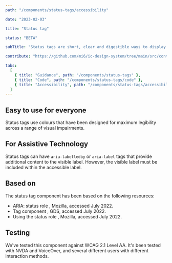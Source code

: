 ```yaml
---
path: "/components/status-tags/accessibility"

date: "2023-02-03"

title: "Status tag"

status: "BETA"

subTitle: "Status tags are short, clear and digestible ways to display the status of something on the page."

contribute: "https://github.com/mi6/ic-design-system/tree/main/src/content/structured/components/status-tags"

tabs:
  [
    { title: "Guidance", path: "/components/status-tags" },
    { title: "Code", path: "/components/status-tags/code" },
    { title: "Accessibility", path: "/components/status-tags/accessibility" },
  ]
---
```


## Easy to use for everyone

Status tags use colours that have been designed for maximum legibility across a range of visual impairments.

## For Assistive Technology

Status tags can have `aria-labelledby` or `aria-label` tags that provide additional content to the visible label. However, the visible label must be included within the accessible label.

## Based on

The status tag component has been based on the following resources:

<ul>
  <li>
    <ic-link
      target="_blank"
      href="https://developer.mozilla.org/en-US/docs/Web/Accessibility/ARIA/Roles/status_role"
      rel="noreferer noopener nofollow"
    >
      ARIA: status role
    </ic-link>
    , Mozilla, accessed July 2022.
  </li>
  <li>
    <ic-link
      target="_blank"
      href="https://design-system.service.gov.uk/components/tag/"
      rel="noreferer noopener nofollow"
    >
      Tag component
    </ic-link>
    , GDS, accessed July 2022.
  </li>
  <li>
    <ic-link
      target="_blank"
      href="https://developer.mozilla.org/en-US/docs/Web/Accessibility/ARIA/ARIA_Techniques/Using_the_status_role"
      rel="noreferer noopener nofollow"
    >
      Using the status role
    </ic-link>
    , Mozilla, accessed July 2022.
  </li>
</ul>

## Testing

We've tested this component against WCAG 2.1 Level AA. It's been tested with NVDA and VoiceOver, and several different users with different interaction methods.
